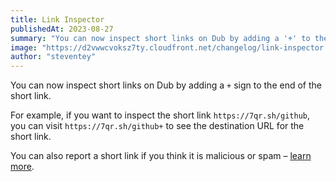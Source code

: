 ```yaml
---
title: Link Inspector
publishedAt: 2023-08-27
summary: "You can now inspect short links on Dub by adding a '+' to the end of the short link."
image: "https://d2vwwcvoksz7ty.cloudfront.net/changelog/link-inspector.png"
author: "steventey"
---
```


You can now inspect short links on Dub by adding a `+` sign to the end of the short link.

For example, if you want to inspect the short link `https://7qr.sh/github`, you can visit `https://7qr.sh/github+` to see the destination URL for the short link.

You can also report a short link if you think it is malicious or spam – [learn more](/help/article/how-to-check-link-destination#reporting-a-malicious-link).

